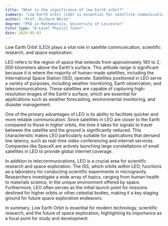 ```yaml
---
title: "What is the significance of low Earth orbit?"
summary: "Low Earth orbit (LEO) is essential for satellite communication, enabling scientific research and facilitating space exploration, highlighting its importance in modern technology and space endeavors."
author: "Prof. Richard White"
degree: "PhD in Mathematics, University of Leicester"
tutor_type: "A-Level Physics Tutor"
date: 2024-05-03
---
```


Low Earth Orbit (LEO) plays a vital role in satellite communication, scientific research, and space exploration.

LEO refers to the region of space that extends from approximately $160$ to $2,000$ kilometers above the Earth's surface. This altitude range is significant because it is where the majority of human-made satellites, including the International Space Station (ISS), operate. Satellites positioned in LEO serve a variety of purposes, including weather monitoring, Earth observation, and telecommunications. These satellites are capable of capturing high-resolution images of the Earth's surface, which are essential for applications such as weather forecasting, environmental monitoring, and disaster management.

One of the primary advantages of LEO is its ability to facilitate quicker and more reliable communication. Since satellites in LEO are closer to the Earth compared to those in higher orbits, the time it takes for signals to travel between the satellite and the ground is significantly reduced. This characteristic makes LEO particularly suitable for applications that demand low latency, such as real-time video conferencing and internet services. Companies like SpaceX are actively launching large constellations of small satellites in LEO to provide global internet coverage.

In addition to telecommunications, LEO is a crucial area for scientific research and space exploration. The ISS, which orbits within LEO, functions as a laboratory for conducting scientific experiments in microgravity. Researchers investigate a wide array of topics, ranging from human health to materials science, in the unique environment offered by space. Furthermore, LEO often serves as the initial launch point for missions destined for higher orbits or other celestial bodies, making it a key staging ground for future space exploration endeavors.

In summary, Low Earth Orbit is essential for modern technology, scientific research, and the future of space exploration, highlighting its importance as a focal point for study and development.
    
